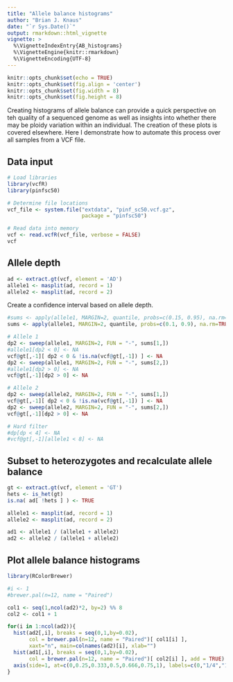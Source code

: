 ```yaml
---
title: "Allele balance histograms"
author: "Brian J. Knaus"
date: "`r Sys.Date()`"
output: rmarkdown::html_vignette
vignette: >
  %\VignetteIndexEntry{AB_histograms}
  %\VignetteEngine{knitr::rmarkdown}
  %\VignetteEncoding{UTF-8}
---
```



```r
knitr::opts_chunk$set(echo = TRUE)
knitr::opts_chunk$set(fig.align = 'center')
knitr::opts_chunk$set(fig.width = 8)
knitr::opts_chunk$set(fig.height = 8)
```


Creating histograms of allele balance can provide a quick perspective on teh quality of a sequenced genome as well as insights into whether there may be ploidy variation within an individual.
The creation of these plots is covered elsewhere.
Here I demonstrate how to automate this process over all samples from a VCF file.


## Data input


```r
# Load libraries
library(vcfR)
library(pinfsc50)

# Determine file locations
vcf_file <- system.file("extdata", "pinf_sc50.vcf.gz",
                        package = "pinfsc50")

# Read data into memory
vcf <- read.vcfR(vcf_file, verbose = FALSE)
vcf
```


## Allele depth


```r
ad <- extract.gt(vcf, element = 'AD')
allele1 <- masplit(ad, record = 1)
allele2 <- masplit(ad, record = 2)
```


Create a confidence interval based on allele depth.


```r
#sums <- apply(allele1, MARGIN=2, quantile, probs=c(0.15, 0.95), na.rm=TRUE)
sums <- apply(allele1, MARGIN=2, quantile, probs=c(0.1, 0.9), na.rm=TRUE)

# Allele 1
dp2 <- sweep(allele1, MARGIN=2, FUN = "-", sums[1,])
#allele1[dp2 < 0] <- NA
vcf@gt[,-1][ dp2 < 0 & !is.na(vcf@gt[,-1]) ] <- NA
dp2 <- sweep(allele1, MARGIN=2, FUN = "-", sums[2,])
#allele1[dp2 > 0] <- NA
vcf@gt[,-1][dp2 > 0] <- NA

# Allele 2
dp2 <- sweep(allele2, MARGIN=2, FUN = "-", sums[1,])
vcf@gt[,-1][ dp2 < 0 & !is.na(vcf@gt[,-1]) ] <- NA
dp2 <- sweep(allele2, MARGIN=2, FUN = "-", sums[2,])
vcf@gt[,-1][dp2 > 0] <- NA

# Hard filter
#dp[dp < 4] <- NA
#vcf@gt[,-1][allele1 < 8] <- NA
```


## Subset to heterozygotes and recalculate allele balance


```r
gt <- extract.gt(vcf, element = 'GT')
hets <- is_het(gt)
is.na( ad[ !hets ] ) <- TRUE

allele1 <- masplit(ad, record = 1)
allele2 <- masplit(ad, record = 2)

ad1 <- allele1 / (allele1 + allele2)
ad2 <- allele2 / (allele1 + allele2)

```


## Plot allele balance histograms



```r
library(RColorBrewer)

#i <- 1
#brewer.pal(n=12, name = "Paired")

col1 <- seq(1,ncol(ad2)*2, by=2) %% 8
col2 <- col1 + 1

for(i in 1:ncol(ad2)){
  hist(ad2[,i], breaks = seq(0,1,by=0.02),
       col = brewer.pal(n=12, name = "Paired")[ col1[i] ], 
       xaxt="n", main=colnames(ad2)[i], xlab="")
  hist(ad1[,i], breaks = seq(0,1,by=0.02),
       col = brewer.pal(n=12, name = "Paired")[ col2[i] ], add = TRUE)
  axis(side=1, at=c(0,0.25,0.333,0.5,0.666,0.75,1), labels=c(0,"1/4","1/3","1/2","2/3","3/4",1))
}


```



